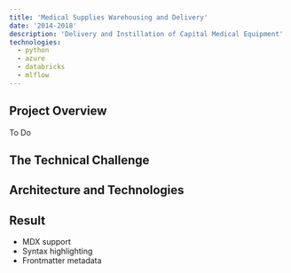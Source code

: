 ```yaml
---
title: 'Medical Supplies Warehousing and Delivery'
date: '2014-2018'
description: 'Delivery and Instillation of Capital Medical Equipment'
technologies:
  - python
  - azure
  - databricks
  - mlflow
---
```


## Project Overview

To Do

## The Technical Challenge

## Architecture and Technologies

## Result

- MDX support
- Syntax highlighting
- Frontmatter metadata 